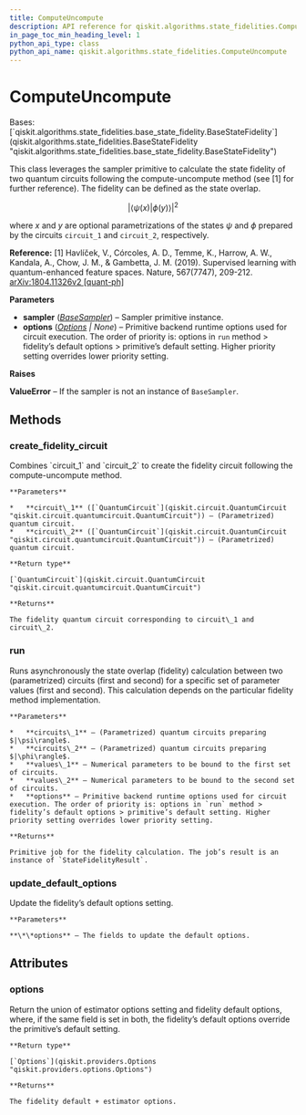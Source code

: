 ```yaml
---
title: ComputeUncompute
description: API reference for qiskit.algorithms.state_fidelities.ComputeUncompute
in_page_toc_min_heading_level: 1
python_api_type: class
python_api_name: qiskit.algorithms.state_fidelities.ComputeUncompute
---
```


# ComputeUncompute

<Class id="qiskit.algorithms.state_fidelities.ComputeUncompute" isDedicatedPage={true} github="https://github.com/qiskit/qiskit/tree/stable/0.22/qiskit/algorithms/state_fidelities/compute_uncompute.py" signature="ComputeUncompute(sampler, options=None)" modifiers="class">
  Bases: [`qiskit.algorithms.state_fidelities.base_state_fidelity.BaseStateFidelity`](qiskit.algorithms.state_fidelities.BaseStateFidelity "qiskit.algorithms.state_fidelities.base_state_fidelity.BaseStateFidelity")

  This class leverages the sampler primitive to calculate the state fidelity of two quantum circuits following the compute-uncompute method (see \[1] for further reference). The fidelity can be defined as the state overlap.

$$
|\langle\psi(x)|\phi(y)\rangle|^2
$$

  where $x$ and $y$ are optional parametrizations of the states $\psi$ and $\phi$ prepared by the circuits `circuit_1` and `circuit_2`, respectively.

  **Reference:** \[1] Havlíček, V., Córcoles, A. D., Temme, K., Harrow, A. W., Kandala, A., Chow, J. M., & Gambetta, J. M. (2019). Supervised learning with quantum-enhanced feature spaces. Nature, 567(7747), 209-212. [arXiv:1804.11326v2 \[quant-ph\]](https://arxiv.org/pdf/1804.11326.pdf)

  **Parameters**

  *   **sampler** ([*BaseSampler*](qiskit.primitives.BaseSampler "qiskit.primitives.BaseSampler")) – Sampler primitive instance.
  *   **options** ([*Options*](qiskit.providers.Options "qiskit.providers.Options") *| None*) – Primitive backend runtime options used for circuit execution. The order of priority is: options in `run` method > fidelity’s default options > primitive’s default setting. Higher priority setting overrides lower priority setting.

  **Raises**

  **ValueError** – If the sampler is not an instance of `BaseSampler`.

  ## Methods

  ### create\_fidelity\_circuit

  <Function id="qiskit.algorithms.state_fidelities.ComputeUncompute.create_fidelity_circuit" signature="ComputeUncompute.create_fidelity_circuit(circuit_1, circuit_2)">
    Combines `circuit_1` and `circuit_2` to create the fidelity circuit following the compute-uncompute method.

    **Parameters**

    *   **circuit\_1** ([`QuantumCircuit`](qiskit.circuit.QuantumCircuit "qiskit.circuit.quantumcircuit.QuantumCircuit")) – (Parametrized) quantum circuit.
    *   **circuit\_2** ([`QuantumCircuit`](qiskit.circuit.QuantumCircuit "qiskit.circuit.quantumcircuit.QuantumCircuit")) – (Parametrized) quantum circuit.

    **Return type**

    [`QuantumCircuit`](qiskit.circuit.QuantumCircuit "qiskit.circuit.quantumcircuit.QuantumCircuit")

    **Returns**

    The fidelity quantum circuit corresponding to circuit\_1 and circuit\_2.
  </Function>

  ### run

  <Function id="qiskit.algorithms.state_fidelities.ComputeUncompute.run" signature="ComputeUncompute.run(circuits_1, circuits_2, values_1=None, values_2=None, **options)">
    Runs asynchronously the state overlap (fidelity) calculation between two (parametrized) circuits (first and second) for a specific set of parameter values (first and second). This calculation depends on the particular fidelity method implementation.

    **Parameters**

    *   **circuits\_1** – (Parametrized) quantum circuits preparing $|\psi\rangle$.
    *   **circuits\_2** – (Parametrized) quantum circuits preparing $|\phi\rangle$.
    *   **values\_1** – Numerical parameters to be bound to the first set of circuits.
    *   **values\_2** – Numerical parameters to be bound to the second set of circuits.
    *   **options** – Primitive backend runtime options used for circuit execution. The order of priority is: options in `run` method > fidelity’s default options > primitive’s default setting. Higher priority setting overrides lower priority setting.

    **Returns**

    Primitive job for the fidelity calculation. The job’s result is an instance of `StateFidelityResult`.
  </Function>

  ### update\_default\_options

  <Function id="qiskit.algorithms.state_fidelities.ComputeUncompute.update_default_options" signature="ComputeUncompute.update_default_options(**options)">
    Update the fidelity’s default options setting.

    **Parameters**

    **\*\*options** – The fields to update the default options.
  </Function>

  ## Attributes

  ### options

  <Attribute id="qiskit.algorithms.state_fidelities.ComputeUncompute.options">
    Return the union of estimator options setting and fidelity default options, where, if the same field is set in both, the fidelity’s default options override the primitive’s default setting.

    **Return type**

    [`Options`](qiskit.providers.Options "qiskit.providers.options.Options")

    **Returns**

    The fidelity default + estimator options.
  </Attribute>
</Class>

